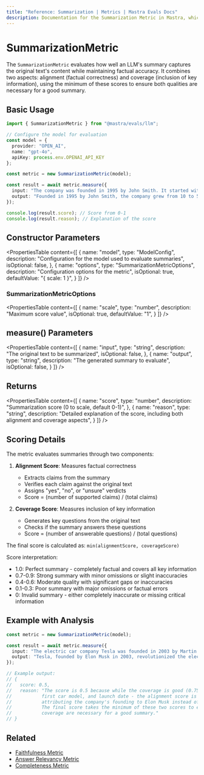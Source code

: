 ```yaml
---
title: "Reference: Summarization | Metrics | Mastra Evals Docs"
description: Documentation for the Summarization Metric in Mastra, which evaluates the quality of LLM-generated summaries for content and factual accuracy.
---
```


# SummarizationMetric

The `SummarizationMetric` evaluates how well an LLM's summary captures the original text's content while maintaining factual accuracy. It combines two aspects: alignment (factual correctness) and coverage (inclusion of key information), using the minimum of these scores to ensure both qualities are necessary for a good summary.

## Basic Usage

```typescript
import { SummarizationMetric } from "@mastra/evals/llm";

// Configure the model for evaluation
const model = {
  provider: "OPEN_AI",
  name: "gpt-4o",
  apiKey: process.env.OPENAI_API_KEY
};

const metric = new SummarizationMetric(model);

const result = await metric.measure({
  input: "The company was founded in 1995 by John Smith. It started with 10 employees and grew to 500 by 2020. The company is based in Seattle.",
  output: "Founded in 1995 by John Smith, the company grew from 10 to 500 employees by 2020."
});

console.log(result.score); // Score from 0-1
console.log(result.reason); // Explanation of the score
```

## Constructor Parameters

<PropertiesTable
  content={[
    {
      name: "model",
      type: "ModelConfig",
      description: "Configuration for the model used to evaluate summaries",
      isOptional: false,
    },
    {
      name: "options",
      type: "SummarizationMetricOptions",
      description: "Configuration options for the metric",
      isOptional: true,
      defaultValue: "{ scale: 1 }",
    }
  ]}
/>

### SummarizationMetricOptions

<PropertiesTable
  content={[
    {
      name: "scale",
      type: "number",
      description: "Maximum score value",
      isOptional: true,
      defaultValue: "1",
    }
  ]}
/>

## measure() Parameters

<PropertiesTable
  content={[
    {
      name: "input",
      type: "string",
      description: "The original text to be summarized",
      isOptional: false,
    },
    {
      name: "output",
      type: "string",
      description: "The generated summary to evaluate",
      isOptional: false,
    }
  ]}
/>

## Returns

<PropertiesTable
  content={[
    {
      name: "score",
      type: "number",
      description: "Summarization score (0 to scale, default 0-1)",
    },
    {
      name: "reason",
      type: "string",
      description: "Detailed explanation of the score, including both alignment and coverage aspects",
    }
  ]}
/>

## Scoring Details

The metric evaluates summaries through two components:

1. **Alignment Score**: Measures factual correctness
   - Extracts claims from the summary
   - Verifies each claim against the original text
   - Assigns "yes", "no", or "unsure" verdicts
   - Score = (number of supported claims) / (total claims)

2. **Coverage Score**: Measures inclusion of key information
   - Generates key questions from the original text
   - Checks if the summary answers these questions
   - Score = (number of answerable questions) / (total questions)

The final score is calculated as: `min(alignmentScore, coverageScore)`

Score interpretation:
- 1.0: Perfect summary - completely factual and covers all key information
- 0.7-0.9: Strong summary with minor omissions or slight inaccuracies
- 0.4-0.6: Moderate quality with significant gaps or inaccuracies
- 0.1-0.3: Poor summary with major omissions or factual errors
- 0: Invalid summary - either completely inaccurate or missing critical information

## Example with Analysis

```typescript
const metric = new SummarizationMetric(model);

const result = await metric.measure({
  input: "The electric car company Tesla was founded in 2003 by Martin Eberhard and Marc Tarpenning. Elon Musk joined in 2004 as the largest investor and became CEO in 2008. The company's first car, the Roadster, was launched in 2008.",
  output: "Tesla, founded by Elon Musk in 2003, revolutionized the electric car industry starting with the Roadster in 2008."
});

// Example output:
// {
//   score: 0.5,
//   reason: "The score is 0.5 because while the coverage is good (0.75) - mentioning the founding year, 
//           first car model, and launch date - the alignment score is lower (0.5) due to incorrectly 
//           attributing the company's founding to Elon Musk instead of Martin Eberhard and Marc Tarpenning. 
//           The final score takes the minimum of these two scores to ensure both factual accuracy and 
//           coverage are necessary for a good summary."
// }
```

## Related

- [Faithfulness Metric](./faithfulness)
- [Answer Relevancy Metric](./answer-relevancy)
- [Completeness Metric](./completeness) 